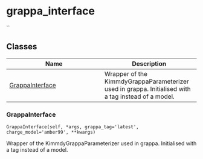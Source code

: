 # grappa_interface { #grappa_interface }

``



## Classes

| Name | Description |
| --- | --- |
| [GrappaInterface](#grappa_interface.GrappaInterface) | Wrapper of the KimmdyGrappaParameterizer used in grappa. Initialised with a tag instead of a model. |

### GrappaInterface { #grappa_interface.GrappaInterface }

`GrappaInterface(self, *args, grappa_tag='latest', charge_model='amber99', **kwargs)`

Wrapper of the KimmdyGrappaParameterizer used in grappa. Initialised with a tag instead of a model.